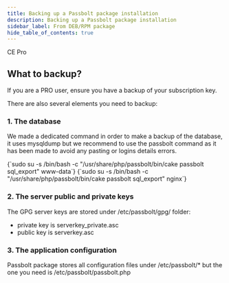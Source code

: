 ```yaml
---
title: Backing up a Passbolt package installation
description: Backing up a Passbolt package installation
sidebar_label: From DEB/RPM package
hide_table_of_contents: true
---
```



<div style={{display: "flex", gap: "1rem"}}>
  <Chips link="https://www.passbolt.com/ce/docker" isUnderMainTitle={true}>CE</Chips>
  <Chips link="https://www.passbolt.com/pricing/pro" isUnderMainTitle={true}>Pro</Chips>
</div>

<Prerequisites />

## What to backup?

If you are a PRO user, ensure you have a backup of your subscription key.

There are also several elements you need to backup:

### 1. The database

We made a dedicated command in order to make a backup of the database, it uses mysqldump but we recommend to use the passbolt command as it has been made to avoid any pasting or logins details errors.

<Tabs>
  <TabItem value="deb" label="Debian/Ubuntu" default>
    <CodeBlock>
      {`sudo su -s /bin/bash -c "/usr/share/php/passbolt/bin/cake passbolt sql_export" www-data`}
    </CodeBlock>
  </TabItem>

  <TabItem value="rpm" label="RPM">
    <CodeBlock>
      {`sudo su -s /bin/bash -c "/usr/share/php/passbolt/bin/cake passbolt sql_export" nginx`}
    </CodeBlock>
  </TabItem>
</Tabs>


### 2. The server public and private keys

The GPG server keys are stored under /etc/passbolt/gpg/ folder:

* private key is serverkey_private.asc
* public key is serverkey.asc

### 3. The application configuration

Passbolt package stores all configuration files under /etc/passbolt/* but the one you need is /etc/passbolt/passbolt.php


<BackupList />
<MigrateOldToNew />
<SecretKeys />
